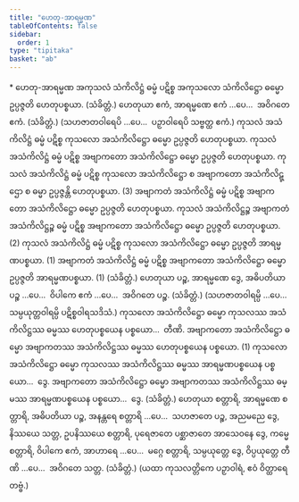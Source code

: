 ```yaml
---
title: "ဟေတု-အာရမ္မဏ"
tableOfContents: false
sidebar:
  order: 1
type: "tipitaka"
basket: "ab"
---
```



<DynamicBreadcrumb />

<Paragraph type="center">
* ဟေတု-အာရမ္မဏ
</Paragraph>

<Division number="14">

<Paragraph number="1468">
အကုသလံ သံကိလိဋ္ဌံ ဓမ္မံ ပဋိစ္စ အကုသလော သံကိလိဋ္ဌော ဓမ္မော ဥပ္ပဇ္ဇတိ ဟေတုပစ္စယာ. (သံခိတ္တံ.)
</Paragraph>

<Paragraph number="1469">
ဟေတုယာ ဧကံ, အာရမ္မဏေ ဧကံ …ပေ…  အဝိဂတေ ဧကံ. (သံခိတ္တံ.)
</Paragraph>

<Paragraph number="1470">
(သဟဇာတဝါရေပိ …ပေ…  ပဉှာဝါရေပိ သဗ္ဗတ္ထ ဧကံ.)
</Paragraph>

</Division>
<Division number="15">

<Paragraph number="1471">
ကုသလံ အသံကိလိဋ္ဌံ ဓမ္မံ ပဋိစ္စ ကုသလော အသံကိလိဋ္ဌော ဓမ္မော ဥပ္ပဇ္ဇတိ ဟေတုပစ္စယာ. ကုသလံ အသံကိလိဋ္ဌံ ဓမ္မံ ပဋိစ္စ အဗျာကတော အသံကိလိဋ္ဌော ဓမ္မော ဥပ္ပဇ္ဇတိ ဟေတုပစ္စယာ. ကုသလံ အသံကိလိဋ္ဌံ ဓမ္မံ ပဋိစ္စ ကုသလော အသံကိလိဋ္ဌော စ အဗျာကတော အသံကိလိဋ္ဌော စ ဓမ္မာ ဥပ္ပဇ္ဇန္တိ ဟေတုပစ္စယာ. (3)
</Paragraph>

<Paragraph number="1472">
အဗျာကတံ အသံကိလိဋ္ဌံ ဓမ္မံ ပဋိစ္စ အဗျာကတော အသံကိလိဋ္ဌော ဓမ္မော ဥပ္ပဇ္ဇတိ ဟေတုပစ္စယာ. ကုသလံ အသံကိလိဋ္ဌဉ္စ အဗျာကတံ အသံကိလိဋ္ဌဉ္စ ဓမ္မံ ပဋိစ္စ အဗျာကတော အသံကိလိဋ္ဌော ဓမ္မော ဥပ္ပဇ္ဇတိ ဟေတုပစ္စယာ. (2)
</Paragraph>

</Division>
<Division number="16">

<Paragraph number="1473">
ကုသလံ အသံကိလိဋ္ဌံ ဓမ္မံ ပဋိစ္စ ကုသလော အသံကိလိဋ္ဌော ဓမ္မော ဥပ္ပဇ္ဇတိ အာရမ္မဏပစ္စယာ. (1)
</Paragraph>

<Paragraph number="1474">
အဗျာကတံ အသံကိလိဋ္ဌံ ဓမ္မံ ပဋိစ္စ အဗျာကတော အသံကိလိဋ္ဌော ဓမ္မော ဥပ္ပဇ္ဇတိ အာရမ္မဏပစ္စယာ. (1) (သံခိတ္တံ.)
</Paragraph>

</Division>
<Division number="17">

<Paragraph number="1475">
ဟေတုယာ ပဉ္စ, အာရမ္မဏေ ဒွေ, အဓိပတိယာ ပဉ္စ …ပေ…  ဝိပါကေ ဧကံ …ပေ…  အဝိဂတေ ပဉ္စ. (သံခိတ္တံ.)
</Paragraph>

<Paragraph number="1476">
(သဟဇာတဝါရမ္ပိ …ပေ…  သမ္ပယုတ္တဝါရမ္ပိ ပဋိစ္စဝါရသဒိသံ.)
</Paragraph>

</Division>
<Division number="18">

<Paragraph number="1477">
ကုသလော အသံကိလိဋ္ဌော ဓမ္မော ကုသလဿ အသံကိလိဋ္ဌဿ ဓမ္မဿ ဟေတုပစ္စယေန ပစ္စယော…  တီဏိ.
</Paragraph>

<Paragraph number="1478">
အဗျာကတော အသံကိလိဋ္ဌော ဓမ္မော အဗျာကတဿ အသံကိလိဋ္ဌဿ ဓမ္မဿ ဟေတုပစ္စယေန ပစ္စယော. (1)
</Paragraph>

<Paragraph number="1479">
ကုသလော အသံကိလိဋ္ဌော ဓမ္မော ကုသလဿ အသံကိလိဋ္ဌဿ ဓမ္မဿ အာရမ္မဏပစ္စယေန ပစ္စယော…  ဒွေ.
</Paragraph>

<Paragraph number="1480">
အဗျာကတော အသံကိလိဋ္ဌော ဓမ္မော အဗျာကတဿ အသံကိလိဋ္ဌဿ ဓမ္မဿ အာရမ္မဏပစ္စယေန ပစ္စယော…  ဒွေ. (သံခိတ္တံ.)
</Paragraph>

</Division>
<Division number="19">

<Paragraph number="1481">
ဟေတုယာ စတ္တာရိ, အာရမ္မဏေ စတ္တာရိ, အဓိပတိယာ ပဉ္စ, အနန္တရေ စတ္တာရိ …ပေ…  သဟဇာတေ ပဉ္စ, အညမညေ ဒွေ, နိဿယေ သတ္တ, ဥပနိဿယေ စတ္တာရိ, ပုရေဇာတေ ပစ္ဆာဇာတေ အာသေဝနေ ဒွေ, ကမ္မေ စတ္တာရိ, ဝိပါကေ ဧကံ, အာဟာရေ …ပေ…  မဂ္ဂေ စတ္တာရိ, သမ္ပယုတ္တေ ဒွေ, ဝိပ္ပယုတ္တေ တီဏိ …ပေ…  အဝိဂတေ သတ္တ. (သံခိတ္တံ.)
</Paragraph>

<Paragraph number="1482">
(ယထာ ကုသလတ္တိကေ ပဉှာဝါရံ, ဧဝံ ဝိတ္ထာရေတဗ္ဗံ.)
</Paragraph>
</Division>